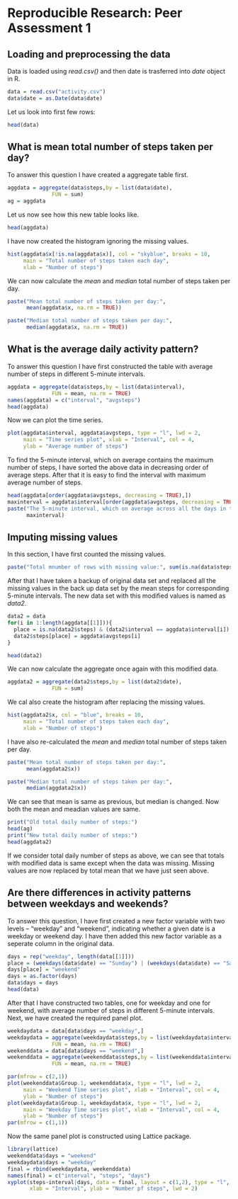 # Reproducible Research: Peer Assessment 1


## Loading and preprocessing the data
Data is loaded using *read.csv()* and then date is trasferred into *date* object in R.

```r
data = read.csv("activity.csv")
data$date = as.Date(data$date)

```
Let us look into first few rows:
```r
head(data)

```

## What is mean total number of steps taken per day?
To answer this question I have created a aggregate table first.

```r

aggdata = aggregate(data$steps,by = list(data$date), 
              FUN = sum) 
ag = aggdata
```
Let us now see how this new table looks like.
```r
head(aggdata)

```
I have now created the histogram ignoring the missing values.

```r
hist(aggdata$x[!is.na(aggdata$x)], col = "skyblue", breaks = 10,
     main = "Total number of steps taken each day",
     xlab = "Number of steps")

```
We can now calculate the *mean* and *median* total number of steps taken per day.
```r
paste("Mean total number of steps taken per day:", 
      mean(aggdata$x, na.rm = TRUE))

paste("Median total number of steps taken per day:",
      median(aggdata$x, na.rm = TRUE))
```
## What is the average daily activity pattern?
To answer this question I have first constructed the table with average number of steps in different 5-minute intervals. 

```r
aggdata = aggregate(data$steps,by = list(data$interval), 
              FUN = mean, na.rm = TRUE) 
names(aggdata) = c("interval", "avgsteps")
head(aggdata)
```
Now we can plot the time series.
```r
plot(aggdata$interval, aggdata$avgsteps, type = "l", lwd = 2,
     main = "Time series plot", xlab = "Interval", col = 4,
     ylab = "Average number of steps")
```
To find the 5-minute interval, which on average contains the maximum number of steps, I have sorted the above data in decreasing order of average steps. After that it is easy to find the interval with maximum average number of steps.

```r
head(aggdata[order(aggdata$avgsteps, decreasing = TRUE),])
maxinterval = aggdata$interval[order(aggdata$avgsteps, decreasing = TRUE)][1]
paste("The 5-minute interval, which on average across all the days in the dataset, contains the maximum number of steps:",
      maxinterval)

```


## Imputing missing values
In this section, I have first counted the missing values.
```r
paste("Total mnumber of rows with missing value:", sum(is.na(data$steps)))
```
After that I have taken a backup of original data set and replaced all the missing values in the back up data set by the mean steps for corresponding 5-minute intervals. The new data set with this modified values is named as *data2*.

```r
data2 = data
for(i in 1:length(aggdata[[1]])){
  place = is.na(data2$steps) & (data2$interval == aggdata$interval[i])
  data2$steps[place] = aggdata$avgsteps[i]
}

head(data2)
```

We can now calculate the aggregate once again with this modified data.
```r

aggdata2 = aggregate(data2$steps,by = list(data2$date), 
              FUN = sum) 
```
We cal also create the histogram after replacing the missing values.

```r
hist(aggdata2$x, col = "blue", breaks = 10,
     main = "Total number of steps taken each day",
     xlab = "Number of steps")

```
I have also re-calculated the *mean* and *median* total number of steps taken per day.
```r
paste("Mean total number of steps taken per day:", 
      mean(aggdata2$x))

paste("Median total number of steps taken per day:",
      median(aggdata2$x))
```
We can see that mean is same as previous, but median is changed. Now both the mean and meadian values are same. 
```r
print("Old total daily number of steps:")
head(ag)
print("New total daily number of steps:")
head(aggdata2)
```
If we consider total daily number of steps as above, we can see that totals with modified data is same except when the data was missing. Missing values are now replaced by total mean that we have just seen above. 

## Are there differences in activity patterns between weekdays and weekends?

To answer this question, I have first created a new factor variable with two levels – "weekday" and "weekend", indicating whether a given date is a weekday or weekend day. I have then added this new factor variable as a seperate column in the original data.

```r
days = rep("weekday", length(data[[1]]))
place = (weekdays(data$date) == "Sunday") | (weekdays(data$date) == "Saturday")
days[place] = "weekend"
days = as.factor(days)
data$days = days
head(data)
```
After that I have constructed two tables, one for weekday and one for weekend, with average number of steps in different 5-minute intervals. Next, we have created the required panel plot.

```r
weekdaydata = data[data$days == "weekday",]
weekdaydata = aggregate(weekdaydata$steps,by = list(weekdaydata$interval), 
              FUN = mean, na.rm = TRUE)
weekenddata = data[data$days == "weekend",]
weekenddata = aggregate(weekenddata$steps,by = list(weekenddata$interval), 
              FUN = mean, na.rm = TRUE) 

par(mfrow = c(2,1))
plot(weekenddata$Group.1, weekenddata$x, type = "l", lwd = 2,
     main = "Weekend Time series plot", xlab = "Interval", col = 4,
     ylab = "Number of steps")
plot(weekdaydata$Group.1, weekdaydata$x, type = "l", lwd = 2,
     main = "Weekday Time series plot", xlab = "Interval", col = 4,
     ylab = "Number of steps")
par(mfrow = c(1,1))
```

Now the same panel plot is constructed using Lattice package.
```r
library(lattice)
weekenddata$days = "weekend"
weekdaydata$days = "weekday"
final = rbind(weekdaydata, weekenddata)
names(final) = c("interval", "steps", "days")
xyplot(steps~interval|days, data = final, layout = c(1,2), type = "l",
       xlab = "Interval", ylab = "Number pf steps", lwd = 2)
```